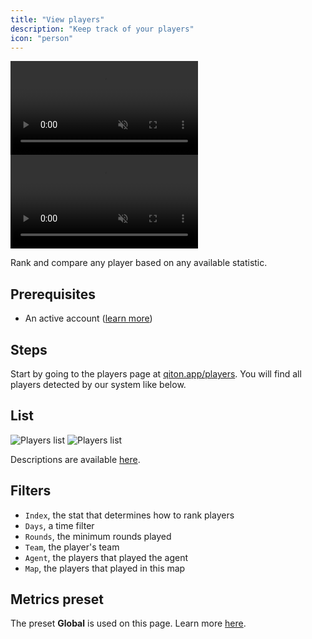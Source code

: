 ```yaml
---
title: "View players"
description: "Keep track of your players"
icon: "person"
---
```


<Frame>
    <video
        autoPlay
        muted
        loop
        playsInline
        className="w-full aspect-video block dark:hidden"
        src="./images/root/presentation.mp4"
    ></video>
    <video
        autoPlay
        muted
        loop
        playsInline
        className="w-full aspect-video hidden dark:block"
        src="./images/root/presentation.mp4"
    ></video>
</Frame>

Rank and compare any player based on any available statistic.

## Prerequisites

- An active account ([learn more](/get-started/setup))

## Steps

Start by going to the players page at [qiton.app/players](https://qiton.app/players).
You will find all players detected by our system like below.

## List

<Frame>
    <img
        className="block dark:hidden"
        src="./images/root/list.png"
        alt="Players list"
    />
    <img
        className="hidden dark:block"
        src="./images/root/list.png"
        alt="Players list"
    />
</Frame>

Descriptions are available [here](/core/match/statistics#details).

## Filters

- `Index`, the stat that determines how to rank players
- `Days`, a time filter
- `Rounds`, the minimum rounds played
- `Team`, the player's team
- `Agent`, the players that played the agent
- `Map`, the players that played in this map

## Metrics preset

The preset **Global** is used on this page.
Learn more [here](/core/metrics).
